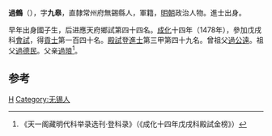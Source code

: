 '''過鶴'''（{{bd|？||？|}}），字'''九皋'''，直隸常州府無錫縣人，軍籍，[[明朝|明朝]]政治人物。進士出身。

早年出身國子生，后进應天府鄉試第四十四名。[[成化|成化]]十四年（1478年），參加戊戌科[[會試|會試]]，得[[貢士|貢士]]第一百四十名。[[殿試|殿試]]登[[進士|進士]]第三甲第四十九名。曾祖父[[過公遠|過公遠]]。祖父[[過德民|過德民]]。父亲[[過㫰|過㫰]]<ref>《天一阁藏明代科举录选刊·登科录》（《成化十四年戊戌科殿試金榜》）</ref>。

==参考==
{{reflist}}
{{明朝人物小作品}}
{{成化十四年戊戌科殿試金榜}}

{{DEFAULTSORT:Guo he}}
[[Category:过姓|H]]
[[Category:无锡人|Category:无锡人]]